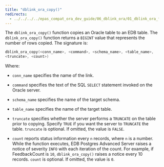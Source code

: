 ```yaml
---
title: "dblink_ora_copy()"
redirects:
  - ../../../../epas_compat_ora_dev_guide/06_dblink_ora/01_dblink_ora_functions_and_procedures/07_dblink_ora_copy #generated for docs/epas/reorg-role-use-case-mode
---
```


<div id="dblink_ora_copy" class="registered_link"></div>

The `dblink_ora_copy()` function copies an Oracle table to an EDB table. The `dblink_ora_copy()` function returns a `BIGINT` value that represents the number of rows copied. The signature is:

```c
dblink_ora_copy(<conn_name>, <command>, <schema_name>, <table_name>,
<truncate>, <count>)
```

Where:

-   `conn_name` specifies the name of the link.

-   `command` specifies the text of the SQL `SELECT` statement invoked on the Oracle server.

-   `schema_name` specifies the name of the target schema.

-   `table_name` specifies the name of the target table.

-   `truncate` specifies whether the server performs a `TRUNCATE` on the table prior to copying. Specify `TRUE` if you want the server to `TRUNCATE` the table. `truncate` is optional. If omitted, the value is `FALSE`.

-   `count` reports status information every `n` records, where `n` is a number. While the function executes, EDB Postgres Advanced Server raises a notice of severity `INFO` with each iteration of the count. For example, if FeedbackCount is `10`, `dblink_ora_copy()` raises a notice every 10 records. `count` is optional. If omitted, the value is `0`.

